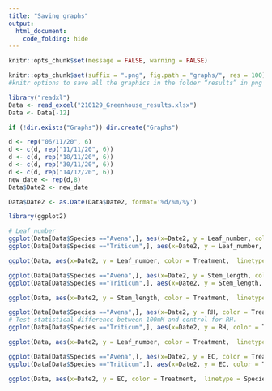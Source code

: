 ```yaml
---
title: "Saving graphs"
output:
  html_document:
    code_folding: hide
---
```


```r
knitr::opts_chunk$set(message = FALSE, warning = FALSE)
```



```r
knitr::opts_chunk$set(suffix = ".png", fig.path = "graphs/", res = 100)
#knitr options to save all the graphics in the folder “results” in png format with a resolution of 100 dpi.
```

```r
library("readxl")
Data <- read_excel("210129_Greenhouse_results.xlsx")
Data <- Data[-12]

if (!dir.exists("Graphs")) dir.create("Graphs")

d <- rep("06/11/20", 6)
d <- c(d, rep("11/11/20", 6))
d <- c(d, rep("18/11/20", 6))
d <- c(d, rep("30/11/20", 6))
d <- c(d, rep("14/12/20", 6))
new_date <- rep(d,8)
Data$Date2 <- new_date

Data$Date2 <- as.Date(Data$Date2, format='%d/%m/%y')

library(ggplot2)

```

```r
# Leaf number
ggplot(Data[Data$Species =="Avena",], aes(x=Date2, y = Leaf_number, color = Treatment, na.rm=TRUE )) + geom_smooth() + labs(title="Evolution of leaf number in Avena Fatua", y="Leaf number", x="Date") + theme(plot.title = element_text(hjust = 0.5))
ggplot(Data[Data$Species =="Triticum",], aes(x=Date2, y = Leaf_number, color = Treatment, na.rm=TRUE )) + geom_smooth() + labs(title="Evolution of leaf number in Triticum aestivum", y="Leaf number", x="Date") + theme(plot.title = element_text(hjust = 0.5))

ggplot(Data, aes(x=Date2, y = Leaf_number, color = Treatment,  linetype = Species, na.rm=TRUE )) + geom_smooth(se=F) + labs(title="Comparison of leaf number evolution between Avena Fatua and Triticum aestivum", y="Leaf number", x="Date") + theme(plot.title = element_text(hjust = 0.5))

```

```r
ggplot(Data[Data$Species =="Avena",], aes(x=Date2, y = Stem_length, color = Treatment, na.rm=TRUE )) + geom_smooth()  + labs(title="Evolution of stem length in Avena Fatua", y="Stem length (cm)", x="Date") + theme(plot.title = element_text(hjust = 0.5))
ggplot(Data[Data$Species =="Triticum",], aes(x=Date2, y = Stem_length, color = Treatment, na.rm=TRUE )) + geom_smooth() + labs(title="Evolution of stem length in Triticum aestivum", y="Stem length (cm)", x="Date") + theme(plot.title = element_text(hjust = 0.5))

ggplot(Data, aes(x=Date2, y = Stem_length, color = Treatment,  linetype = Species, na.rm=TRUE )) + geom_smooth(se=F) + labs(title="Comparison of stem length evolution between Avena Fatua and Triticum aestivum", y="stem length (cm)", x="Date") + theme(plot.title = element_text(hjust = 0.5)) 
```

```r
ggplot(Data[Data$Species =="Avena",], aes(x=Date2, y = RH, color = Treatment, na.rm=TRUE )) + geom_smooth()  + labs(title="Evolution of relative humidity in Avena Fatua", y="Relative humidity (%)", x="Date") + theme(plot.title = element_text(hjust = 0.5))
# Test statistical difference between 100mM and control for RH. 
ggplot(Data[Data$Species =="Triticum",], aes(x=Date2, y = RH, color = Treatment, na.rm=TRUE )) + geom_smooth() + labs(title="Evolution of relative humidity in Triticum Aestivum", y="Relative humidity (%)", x="Date") + theme(plot.title = element_text(hjust = 0.5))

ggplot(Data, aes(x=Date2, y = Leaf_number, color = Treatment,  linetype = Species, na.rm=TRUE )) + geom_smooth(se=F) + labs(title="Comparison of relative humidity evolution between Avena Fatua and Triticum aestivum", y="Relative humidity (%)", x="Date") + theme(plot.title = element_text(hjust = 0.5))
```


```r

ggplot(Data[Data$Species =="Avena",], aes(x=Date2, y = EC, color = Treatment, na.rm=TRUE )) + geom_smooth() + labs(title="Evolution of EC number in Avena Fatua", y="EC (mS/cm)", x="Date") + theme(plot.title = element_text(hjust = 0.5))
ggplot(Data[Data$Species =="Triticum",], aes(x=Date2, y = EC, color = Treatment, na.rm=TRUE )) + geom_smooth() + labs(title="Evolution of EC number in Triticum aestivum", y="EC(mS/cm)", x="Date") + theme(plot.title = element_text(hjust = 0.5))

ggplot(Data, aes(x=Date2, y = EC, color = Treatment,  linetype = Species, na.rm=TRUE )) + geom_smooth(se=F) + labs(title="Comparison of EC evolution between Avena Fatua and Triticum aestivum", y="EC (mS/cm)", x="Date") + theme(plot.title = element_text(hjust = 0.5))


```


